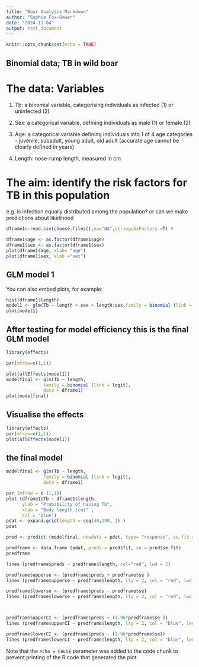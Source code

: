 ---
title: "Boar Analysis Markdown"
author: "Sophie Fox-Gmuer"
date: "2024-11-04"
output: html_document
---

```{r setup, include=FALSE}
knitr::opts_chunk$set(echo = TRUE)
```

##  Binomial data; TB in wild boar

# The data: Variables
1. Tb: a binomial variable, categorising individuals as infected (1) or uninfected (2)
 
2. Sex: a categorical variable, defining individuals as male (1) or female (2) 

3. Age: a categorical variable defining individuals into 1 of 4 age categories - juvenile, subadult, young adult, old adult (accurate age cannot be clearly defined in years)

4. Length: nose-rump length, measured in cm

# The aim: identify the risk factors for TB in this population
 e.g. is infection equally distributed among the population? or can we make predictions about likelihood
```{r , echo=FALSE}

dframe1<-read.csv(choose.files(),na="NA",stringsAsFactors =T) # 

dframe1$age <- as.factor(dframe1$age)   
dframe1$sex <- as.factor(dframe1$sex)
plot(dframe1$age, xlab= "age") 
plot(dframe1$sex, xlab ="sex")

```


## GLM model 1

You can also embed plots, for example:

```{r , echo=FALSE}
hist(dframe1$length) 
model1 <- glm(Tb ~ length + sex + length:sex,family = binomial (link = logit), data = dframe1)
plot(model1)

```


## After testing for model efficiency this is the final GLM model
```{r , echo=FALSE}
library(effects) 

par(mfrow=c(1,1)) 

plot(allEffects(model1))
modelfinal <- glm(Tb ~ length,
              family = binomial (link = logit),
              data = dframe1)
plot(modelfinal)


```

## Visualise the effects
```{r , echo=FALSE}

library(effects)
par(mfrow=c(1,1)) 
plot(allEffects(model1)) 


```


## the final model
```{r , echo=FALSE}

modelfinal <- glm(Tb ~ length,
              family = binomial (link = logit),
              data = dframe1)

par (mfrow = c (1,1)) 
plot (dframe1$Tb ~ dframe1$length, 	
      ylab = "Probability of having Tb",
      xlab = "Body length (cm)" ,
      col = "blue")
pdat <- expand.grid(length = seq(40,180, 1) ) 
pdat 

pred <- predict (modelfinal, newdata = pdat, type= "response", se.fit = TRUE) 

predframe <- data.frame (pdat, preds = pred$fit, se = pred$se.fit)
predframe

lines (predframe$preds ~ predframe$length, col="red", lwd = 2)

predframe$upperse <- (predframe$preds + predframe$se )
lines (predframe$upperse ~ predframe$length, lty = 2, col = "red", lwd = 1.5) 

predframe$lowerse <- (predframe$preds - predframe$se)
lines (predframe$lowerse ~ predframe$length, lty = 2, col = "red", lwd = 1.5) 



predframe$upperCI <- (predframe$preds + (1.96*predframe$se ))
lines (predframe$upperCI ~ predframe$length, lty = 2, col = "blue", lwd = 2) 

predframe$lowerCI <- (predframe$preds - (1.96*predframe$se))
lines (predframe$lowerCI ~ predframe$length, lty = 2, col = "blue", lwd = 2) 


```

Note that the `echo = FALSE` parameter was added to the code chunk to prevent printing of the R code that generated the plot.
